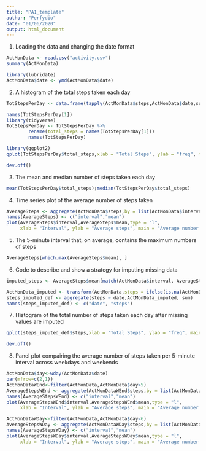 ---
title: "PA1_template"
author: "Perfydio"
date: "01/06/2020"
output: html_document
---
1. Loading the data and changing the date format
```{R Task 1, echo = TRUE}
ActMonData <- read.csv("activity.csv")
summary(ActMonData)

library(lubridate)
ActMonData$date <- ymd(ActMonData$date)
```


2. A histogram of the total steps taken each day
```{R Task 2, echo = TRUE, warning = FALSE}
TotStepsPerDay <- data.frame(tapply(ActMonData$steps,ActMonData$date,sum,na.rm=T))

names(TotStepsPerDay[1])
library(tidyverse)
TotStepsPerDay <- TotStepsPerDay %>%
        rename(total_steps = names(TotStepsPerDay[1]))
        names(TotStepsPerDay)

library(ggplot2)
qplot(TotStepsPerDay$total_steps,xlab = "Total Steps", ylab = "freq", main = "Histogram")

dev.off()
```

3. The mean and median number of steps taken each day
```{R Task 3, echo = TRUE, warning = FALSE}
mean(TotStepsPerDay$total_steps);median(TotStepsPerDay$total_steps)
```

4. Time series plot of the average number of steps taken
```{R Task 4, echo = TRUE, warning = FALSE}

AverageSteps <- aggregate(ActMonData$steps,by = list(ActMonData$interval), FUN = mean,na.rm= TRUE)
names(AverageSteps) <- c("interval","mean")
plot(AverageSteps$interval,AverageSteps$mean,type = "l",
     xlab = "Interval", ylab = "Average steps", main = "Average number of steps per interval")
```

5. The 5-minute interval that, on average, contains the maximum numbers of steps
```{R Task 5, echo = TRUE, warning = FALSE}
AverageSteps[which.max(AverageSteps$mean), ]
```

6. Code to describe and show a strategy for imputing missing data
```{R Task 6, echo = TRUE, warning = FALSE}
imputed_steps <- AverageSteps$mean[match(ActMonData$interval, AverageSteps$interval)]

ActMonData_imputed <- transform(ActMonData,steps = ifelse(is.na(ActMonData$steps),yes = imputed_steps, no = ActMonData$steps))
steps_imputed_def <- aggregate(steps ~ date,ActMonData_imputed, sum)
names(steps_imputed_def) <- c("date", "steps")
```

7. Histogram of the total number of steps taken each day after missing values are imputed
```{R Task 7, echo = TRUE, warning = FALSE}
qplot(steps_imputed_def$steps,xlab = "Total Steps", ylab = "freq", main = "Histogram")

dev.off()
```

8. Panel plot compairing the average number of steps taken per 5-minute interval across weekdays and weekends
```{R Task 8, echo = TRUE, warning = FALSE}
ActMonData$day<-wday(ActMonData$date)
par(mfrow=c(2,1))
ActMonDataWEnd<-filter(ActMonData,ActMonData$day>5)
AverageStepsWEnd <- aggregate(ActMonDataWEnd$steps,by = list(ActMonDataWEnd$interval), FUN = mean,na.rm= TRUE)
names(AverageStepsWEnd) <- c("interval","mean")
plot(AverageStepsWEnd$interval,AverageStepsWEnd$mean,type = "l",
     xlab = "Interval", ylab = "Average steps", main = "Average number of steps during weekend")

ActMonDataWDay<-filter(ActMonData,ActMonData$day<6)
AverageStepsWDay <- aggregate(ActMonDataWDay$steps,by = list(ActMonDataWDay$interval), FUN = mean,na.rm= TRUE)
names(AverageStepsWDay) <- c("interval","mean")
plot(AverageStepsWDay$interval,AverageStepsWDay$mean,type = "l",
     xlab = "Interval", ylab = "Average steps", main = "Average number of steps during weekday")

```
